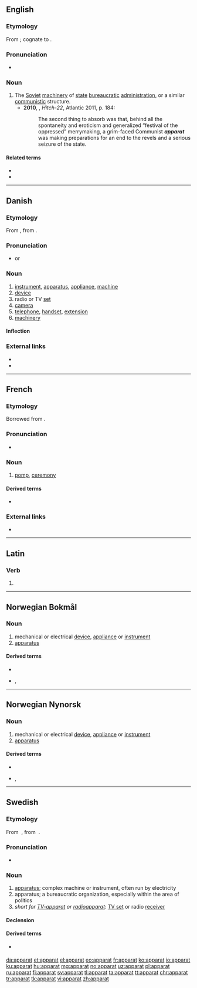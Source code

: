 {{also|Apparat}}
==English==

===Etymology===
From {{etyl|ru|en}} {{m|ru|аппара́т||[[apparatus]], apparat}}; cognate to {{m|en|apparatus}}.

===Pronunciation===
* {{rhymes|ɑː(ɹ)t|lang=en}}

===Noun===
{{en-noun|~}}

# The [[Soviet]] [[machinery]] of [[state]] [[bureaucratic]] [[administration]], or a similar [[communistic]] structure.
#* '''2010''', {{w|Christopher Hitchens}}, ''Hitch-22'', Atlantic 2011, p. 184:
#*: The second thing to absorb was that, behind all the spontaneity and eroticism and generalized “festival of the oppressed” merrymaking, a grim-faced Communist '''''apparat''''' was making preparations for an end to the revels and a serious seizure of the state.

====Related terms====
* {{l|en|apparatchik}}
* {{l|en|apparatus}}

----

==Danish==

===Etymology===
From {{etyl|de|da}} {{m|de|Apparat||device, apparatus}}, from {{etyl|la|da}} {{m|la|apparātus}}.

===Pronunciation===
* {{IPA|/aparat/|[ɑb̥ɑˈʁɑːˀd̥]|lang=da}} or {{IPA|/apərat/|[ɑb̥əˈʁɑːˀd̥]|lang=da}}

===Noun===
{{da-noun|et|er}}

# [[instrument]], [[apparatus]], [[appliance]], [[machine]]
# [[device]]
# radio or TV [[set]]
# [[camera]]
# [[telephone]], [[handset]], [[extension]]
# [[machinery]]

====Inflection====
{{da-noun-infl|et|er}}

===External links===
* {{R:Den Danske Ordbog}}
* {{pedialite|lang=da}}

----

==French==

===Etymology===
Borrowed from {{etyl|la|fr}} {{m|la|apparatus}}.

===Pronunciation===
* {{IPA|/apaʁa/|lang=fr}}

===Noun===
{{fr-noun|m}}

# [[pomp]], [[ceremony]]

====Derived terms====
* {{l|fr|apparat critique}}

===External links===
* {{R:TLFi}}

----

==Latin==

===Verb===
{{la-verb-form|apparat}}

# {{inflection of|apparō||3|s|pres|actv|indc|lang=la}}

----

==Norwegian Bokmål==

===Noun===
{{nb-noun-n3}}

# mechanical or electrical [[device]], [[appliance]] or [[instrument]]
# [[apparatus]]

====Derived terms====
* {{l|nb|fjernsynsapparat}}
* {{l|nb|kassaapparat}}, {{l|nb|kasseapparat}}

----

==Norwegian Nynorsk==

===Noun===
{{nn-noun-n1}}

# mechanical or electrical [[device]], [[appliance]] or [[instrument]]
# [[apparatus]]

====Derived terms====
* {{l|nn|fjernsynsapparat}}
* {{l|nn|kassaapparat}}, {{l|nn|kasseapparat}}

----

==Swedish==

===Etymology===
From {{etyl|fr|sv}} {{m|fr|apparat}}, from {{etyl|la|sv}} {{m|la|apparatus}}.

===Pronunciation===
* {{audio|Sv-en apparat.ogg|Audio|lang=sv}}

===Noun===
{{sv-noun|c}}

# [[apparatus]]; complex machine or instrument, often run by electricity
# apparatus; a bureaucratic organization, especially within the area of politics
# ''short for [[TV-apparat]] or [[radioapparat]]'': [[TV set]] or radio [[receiver]]

====Declension====
{{sv-infl-noun-c-er}}

====Derived terms====
* {{sense|bureaucratic organization}} {{l|sv|partiapparat}}

[[da:apparat]]
[[et:apparat]]
[[el:apparat]]
[[eo:apparat]]
[[fr:apparat]]
[[ko:apparat]]
[[io:apparat]]
[[ku:apparat]]
[[hu:apparat]]
[[mg:apparat]]
[[no:apparat]]
[[uz:apparat]]
[[pl:apparat]]
[[ru:apparat]]
[[fi:apparat]]
[[sv:apparat]]
[[tl:apparat]]
[[ta:apparat]]
[[tt:apparat]]
[[chr:apparat]]
[[tr:apparat]]
[[tk:apparat]]
[[vi:apparat]]
[[zh:apparat]]